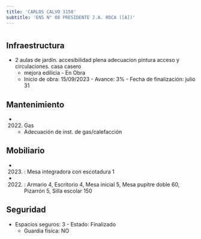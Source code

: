 ```yaml
---
title: 'CARLOS CALVO 3150'
subtitle: 'ENS N° 08 PRESIDENTE J.A. ROCA ([A])'
---
```


#
## Infraestructura

* 2 aulas de jardín. accesibilidad plena adecuacion pintura acceso y circulaciones. casa casero 
    + mejora edilicia - En Obra 
    + Inicio de obra: 15/09/2023 - Avance: 3% - Fecha de finalización: julio 31 






## Mantenimiento

*  (2022) Gas 
    + Adecuación de inst. de gas/calefacción





## Mobiliario

*  (2023) : Mesa integradora con escotadura 1 

*  (2022) : Armario 4, Escritorio 4, Mesa inicial 5, Mesa pupitre doble 60, Pizarrón 5, Silla escolar 150 





## Seguridad

*  Espacios seguros: 3 - Estado: Finalizado 
    + Guardia física: NO



